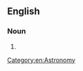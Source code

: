 ==English==

===Noun===
{{en-noun}}

# {{alternative form of|periodic comet|lang=en}}

[[Category:en:Astronomy]]